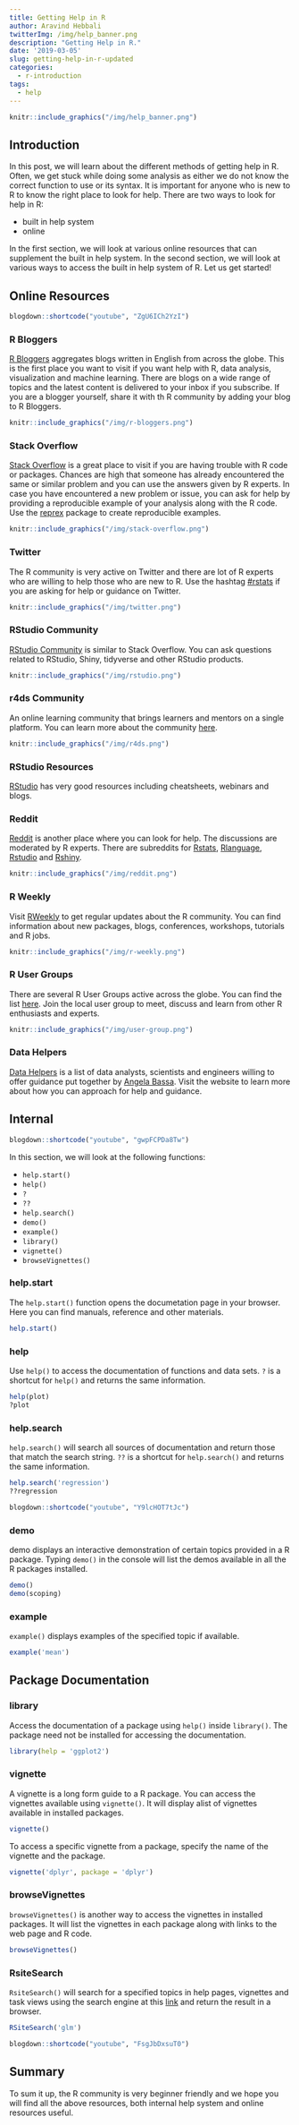 ```yaml
---
title: Getting Help in R
author: Aravind Hebbali
twitterImg: /img/help_banner.png
description: "Getting Help in R."
date: '2019-03-05'
slug: getting-help-in-r-updated
categories:
  - r-introduction
tags:
  - help
---
```


```r
knitr::include_graphics("/img/help_banner.png")
```

## Introduction

In this post, we will learn about the different methods of getting help in R. 
Often, we get stuck while doing some analysis as either we do not know the 
correct function to use or its syntax. It is important for anyone who is new 
to R to know the right place to look for help. There are two ways to look for 
help in R:

- built in help system
- online

In the first section, we will look at various online resources that can 
supplement the built in help system. In the second section, we will look at 
various ways to access the built in help system of R. Let us get started!

## Online Resources

```r
blogdown::shortcode("youtube", "ZgU6ICh2YzI")
```

### R Bloggers

[R Bloggers](https://www.r-bloggers.com/) aggregates blogs written in English from across the globe. This is the first place you want to visit if you want help with R, data analysis, visualization and machine learning. There are blogs on a wide range of topics and the latest content is delivered to your inbox if you subscribe. If you are a blogger yourself, share it with th R community by adding your blog to R Bloggers.

```r
knitr::include_graphics("/img/r-bloggers.png")
```

### Stack Overflow

[Stack Overflow](https://stackoverflow.com/questions/tagged/r) is a great place to visit if you are having trouble with R code or packages. Chances are high that someone has already encountered the same or similar problem and you can use the answers given by R experts. In case you have encountered a new problem or issue, you can ask for help by providing a reproducible example of your analysis along with the R code. Use the [reprex](http://reprex.tidyverse.org/) package to create reproducible examples. 

```r
knitr::include_graphics("/img/stack-overflow.png")
```

### Twitter

The R community is very active on Twitter and there are lot of R experts who are willing to help those who are new to R. Use the hashtag [#rstats](https://twitter.com/search?q=%23rstats) if you are asking for help or guidance on Twitter.

```r
knitr::include_graphics("/img/twitter.png")
```

### RStudio Community

[RStudio Community](https://community.rstudio.com/) is similar to Stack Overflow. You can ask questions
related to RStudio, Shiny, tidyverse and other RStudio products.

```r
knitr::include_graphics("/img/rstudio.png")
```

### r4ds Community

An online learning community that brings learners and mentors on a single platform. You can learn more about the
community [here](http://www.rfordatasci.com/).

```r
knitr::include_graphics("/img/r4ds.png")
```

### RStudio Resources

[RStudio](https://resources.rstudio.com/) has very good resources including cheatsheets, webinars and blogs. 

### Reddit

[Reddit](https://www.reddit.com/r/rstats/) is another place where you can look for help. The discussions are moderated by R experts. There are subreddits for [Rstats](https://www.reddit.com/r/rstats/), [Rlanguage](https://www.reddit.com/r/Rlanguage/), [Rstudio](https://www.reddit.com/r/rshiny/) and [Rshiny](https://www.reddit.com/r/RStudio/).

```r
knitr::include_graphics("/img/reddit.png")
```

### R Weekly

Visit [RWeekly](https://rweekly.org/) to get regular updates about the R community. You can find information about new packages, blogs, conferences, workshops, tutorials and R jobs. 

```r
knitr::include_graphics("/img/r-weekly.png")
```

### R User Groups

There are several R User Groups active across the globe. You can find the list [here](https://jumpingrivers.github.io/meetingsR/r-user-groups.html). Join the local user group to meet, discuss and learn from other R enthusiasts and experts.

```r
knitr::include_graphics("/img/user-group.png")
```

### Data Helpers

[Data Helpers](http://www.datahelpers.org/) is a list of data analysts, scientists and engineers willing to offer guidance put together by [Angela Bassa](https://twitter.com/AngeBassa/). Visit the website to learn more about how you can approach for help and guidance.

## Internal

```r
blogdown::shortcode("youtube", "gwpFCPDa8Tw")
```

In this section, we will look at the following functions:

- `help.start()`
- `help()`
- `?`
- `??`
- `help.search()`
- `demo()`
- `example()`
- `library()`
- `vignette()`
- `browseVignettes()`

### help.start

The `help.start()` function opens the documetation page in your browser. Here you can find manuals, reference and other materials.

```r
help.start()
```

### help

Use `help()` to access the documentation of functions and data sets. `?` is a shortcut for `help()` and returns the same information.

```r
help(plot)
?plot
```

### help.search

`help.search()` will search all sources of documentation and return those that match the search string. `??` is a shortcut for `help.search()` and returns the same information.

```r
help.search('regression')
??regression
```

```r
blogdown::shortcode("youtube", "Y9lcHOT7tJc")
```

### demo

demo displays an interactive demonstration of certain topics provided in a R package. Typing `demo()` in the console will list the demos available in all the R packages installed.

```r
demo()
demo(scoping)
```

### example

`example()` displays examples of the specified topic if available.

```r
example('mean')
```

## Package Documentation

### library

Access the documentation of a package using `help()` inside `library()`. The package need not be installed for accessing the documentation.

```r
library(help = 'ggplot2')
```

### vignette

A vignette is a long form guide to a R package. You can access the vignettes available using `vignette()`. It will display  alist of vignettes available in installed packages.

```r
vignette()
```

To access a specific vignette from a package, specify the name of the vignette and the package.

```r
vignette('dplyr', package = 'dplyr')
```

### browseVignettes

`browseVignettes()` is another way to access the vignettes in installed packages. It will list the vignettes in each package along with links to the web page and R code.

```r
browseVignettes()
```

### RsiteSearch

`RsiteSearch()` will search for a specified topics in help pages, vignettes and task views using the search engine at this  [link](http://search.r-project.org/) and return the result in a browser. 

```r
RSiteSearch('glm')
```

```r
blogdown::shortcode("youtube", "FsgJbDxsuT0")
```

## Summary

To sum it up, the R community is very beginner friendly and we hope you will
find all the above resources, both internal help system and online resources 
useful.